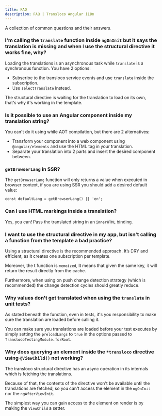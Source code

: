 ```yaml
---
title: FAQ
description: FAQ | Transloco Angular i18n
---
```


A collection of common questions and their answers.

### I'm calling the `translate` function inside `ngOnInit` but it says the translation is missing and when I use the structural directive it works fine, why?
Loading the translations is an asynchronous task while `translate` is a synchronous function.
You have 2 options:
- Subscribe to the transloco service events and use `translate` inside the subscription.
- Use `selectTranslate` instead.

The structural directive is waiting for the translation to load on its own, that's why it's working in the template.

### Is it possible to use an Angular component inside my translation string?
You can't do it using while AOT compilation, but there are 2 alternatives:
- Transform your component into a web component using `@angular/elements` and use the HTML tag in your translation.
- Separate your translation into 2 parts and insert the desired component between.

### `getBrowserLang` in SSR?
The `getBrowserLang` function will only returns a value when executed in browser context, if you are using SSR you should add a desired default value:
```
const defaultLang = getBrowserLang() || 'en';
```

### Can I use HTML markings inside a translation?
Yes, you can! Pass the translated string in an `innerHTML` binding.

### I want to use the structural directive in my app, but isn't calling a function from the template a bad practice?
Using a structural directive is the recommended approach. It’s DRY and efficient, as it creates one subscription per template.

Moreover, the t function is `memoized`, It means that given the same key, it will return the result directly from the cache.

Furthermore, when using on push change detection strategy (which is recommended) the change detection cycles should greatly reduce.

### Why values don't get translated when using the `translate` in unit tests?
As stated beneath the function, even in tests, it's you responsibility to make sure the translation are loaded
before calling it.  

You can make sure you translations are loaded before your test executes by simply setting the `preloadLangs` to `true` in the options passed to
`TranslocoTestingModule.forRoot`.  

### Why does querying an element inside the `*transloco` directive using `@ViewChild()` not working? 
The transloco structural directive has an async operation in its internals which is fetching the translations.

Because of that, the contents of the directive won't be available until the translations are fetched, so you can't access 
the element in the `ngOnInit` nor the `ngAfterViewInit`.
  
The simplest way you can gain access to the element on render is by making the `ViewChild` a setter.

